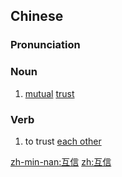 ==Chinese==
{{zh-forms}}

===Pronunciation===
{{zh-pron
|m=hùxìn
|cat=n
}}

===Noun===
{{zh-noun}}

# [[mutual]] [[trust]]

===Verb===
{{zh-verb}}

# to trust [[each other]]

[[zh-min-nan:互信]]
[[zh:互信]]